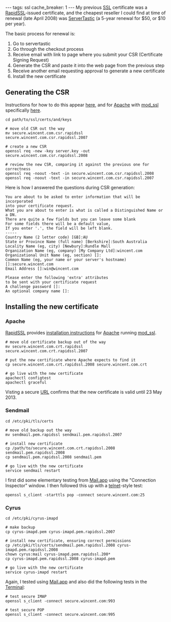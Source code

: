 ---
tags: ssl
cache_breaker: 1
---
My previous [[SSL]] certificate was a [[RapidSSL]]-issued certificate, and the cheapest reseller I could find at time of renewal (late April 2008) was [http://www.servertastic.com/ ServerTastic] (a 5-year renewal for $50, or $10 per year).

The basic process for renewal is:

# Go to servertastic
# Go through the checkout process
# Receive email with link to page where you submit your CSR (Certificate Signing Request)
# Generate the CSR and paste it into the web page from the previous step
# Receive another email requesting approval to generate a new certificate
# Install the new certificate

== Generating the CSR ==

Instructions for how to do this appear [http://www.rapidssl.com/freessl/freessl-csr.html here], and for [[Apache]] with [[mod_ssl]] specifically [http://www.rapidssl.com/resources/csr/apache_mod_ssl.htm here].

<pre>cd path/to/ssl/certs/and/keys

# move old CSR out the way
mv secure.wincent.com.csr.rapidssl secure.wincent.com.csr.rapidssl.2007

# create a new CSR
openssl req -new -key server.key -out secure.wincent.com.csr.rapidssl.2008

# review the new CSR, comparing it against the previous one for correctness
openssl req -noout -text -in secure.wincent.com.csr.rapidssl.2008
openssl req -noout -text -in secure.wincent.com.csr.rapidssl.2007</pre>

Here is how I answered the questions during CSR generation:

<pre>You are about to be asked to enter information that will be incorporated
into your certificate request.
What you are about to enter is what is called a Distinguished Name or a DN.
There are quite a few fields but you can leave some blank
For some fields there will be a default value,
If you enter '.', the field will be left blank.
-----
Country Name (2 letter code) [GB]:AU
State or Province Name (full name) [Berkshire]:South Australia
Locality Name (eg, city) [Newbury]:Rundle Mall
Organization Name (eg, company) [My Company Ltd]:wincent.com
Organizational Unit Name (eg, section) []:
Common Name (eg, your name or your server's hostname) []:secure.wincent.com
Email Address []:win@wincent.com

Please enter the following 'extra' attributes
to be sent with your certificate request
A challenge password []:
An optional company name []:</pre>

== Installing the new certificate ==

=== Apache ===

[[RapidSSL]] provides [http://www.rapidssl.com/ssl-certificate-support/install-ssl-certificate/apache_apache_ssl.htm installation instructions] for [[Apache]] running [[mod_ssl]].

<pre># move old certificate backup out of the way
mv secure.wincent.com.crt.rapidssl secure.wincent.com.crt.rapidssl.2007

# put the new certificate where Apache expects to find it
cp secure.wincent.com.crt.rapidssl.2008 secure.wincent.com.crt

# go live with the new certificate
apachectl configtest
apachectl graceful</pre>

Visting a secure [[URL]] confirms that the new certificate is valid until 23 May 2013.

=== Sendmail ===

<pre>cd /etc/pki/tls/certs

# move old backup out the way
mv sendmail.pem.rapidssl sendmail.pem.rapidssl.2007

# install new certificate
cp /path/to/secure.wincent.com.crt.rapidssl.2008 sendmail.pem.rapidssl.2008
cp sendmail.pem.rapidssl.2008 sendmail.pem

# go live with the new certificate
service sendmail restart</pre>

I first did some elementary testing from [[Mail.app]] using the "Connection Inspector" window. I then followed this up with a [[telnet]]-style test:

 openssl s_client -starttls pop -connect secure.wincent.com:25

=== Cyrus ===

<pre>cd /etc/pki/cyrus-imapd

# make backup
cp cyrus-imapd.pem cyrus-imapd.pem.rapidssl.2007

# install new certificate, ensuring correct permissions
cp /etc/pki/tls/certs/sendmail.pem.rapidssl.2008 cyrus-imapd.pem.rapidssl.2008
chown cyrus:mail cyrus-imapd.pem.rapidssl.200*
cp cyrus-imapd.pem.rapidssl.2008 cyrus-imapd.pem

# go live with the new certificate
service cyrus-imapd restart</pre>

Again, I tested using [[Mail.app]] and also did the following tests in the [[Terminal]]:

<pre># test secure IMAP
openssl s_client -connect secure.wincent.com:993

# test secure POP
openssl s_client -connect secure.wincent.com:995</pre>
